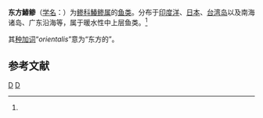 {{Speciesbox 
| taxon = Chorinemus orientalis
| authority = Temminck et Schlegel, 1842<ref name='id7344'>{{cite web| url =http://www.bioinfo.cn/db05/BjdwSpecies.php?action=view&id=7344| title =东方鰆鲹| work =《中国动物物种编目数据库》| publisher =中国科学院微生物研究所| author =中国科学院动物研究所| accessdate =2009-04-16| deadurl =yes| archiveurl =https://web.archive.org/web/20160305054226/http://www.bioinfo.cn/db05/BjdwSpecies.php?action=view&id=7344| archivedate =2016-03-05}}</ref>
}}

'''东方鰆鲹'''（[[学名|学名]]：{{lang|la|''Chorinemus orientalis''}}）为[[鲹科|鲹科]][[鰆鲹属|鰆鲹属]]的[[鱼类|鱼类]]。分布于[[印度洋|印度洋]]、[[日本|日本]]、[[台湾岛|台湾岛]]以及南海诸岛、广东沿海等，属于暖水性中上层鱼类。<ref name='id7344'/>

其[[种加词|种加词]]“''orientalis''”意为“东方的”。

== 参考文献 ==
{{reflist}}

{{Taxonbar|from=Q10870428}}

[[Category:鰆鲹属|D]]
[[Category:1842年描述的鱼类|D]]